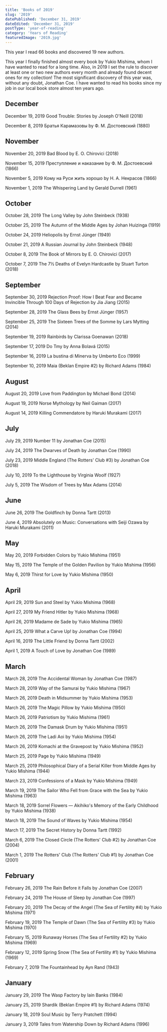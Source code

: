 ```yaml
---
title: 'Books of 2019'
slug: '2019'
datePublished: 'December 31, 2019'
dateEdited: 'December 31, 2019'
postType: 'year-of-reading'
category: 'Years of Reading'
featuredImage: '2019.jpg'
---
```


This year I read 66 books and discovered 19 new authors.

This year I finally finished almost every book by Yukio Mishima, whom I have
wanted to read for a long time. Also, in 2019 I set the rule to discover at
least one or two new authors every month and already found decent ones for my
collection! The most significant discovery of this year was, without any doubt,
Jonathan Coe. I have wanted to read his books since my job in our local book
store almost ten years ago.

## December

December 19, 2019 Good Trouble: Stories by Joseph O'Neill (2018)

December 8, 2019 Братья Карамазовы by Ф. М. Достоевский (1880)

## November

November 20, 2019 Bad Blood by E. O. Chirovici (2018)

November 15, 2019 Преступление и наказание by Ф. М. Достоевский (1866)

November 5, 2019 Кому на Руси жить хорошо by Н. А. Некрасов (1866)

November 1, 2019 The Whispering Land by Gerald Durrell (1961)

## October

October 28, 2019 The Long Valley by John Steinbeck (1938)

October 25, 2019 The Autumn of the Middle Ages by Johan Huizinga (1919)

October 24, 2019 Heliopolis by Ernst Jünger (1949)

October 21, 2019 A Russian Journal by John Steinbeck (1948)

October 8, 2019 The Book of Mirrors by E. O. Chirovici (2017)

October 7, 2019 The 7½ Deaths of Evelyn Hardcastle by Stuart Turton (2018)

## September

September 30, 2019 Rejection Proof: How I Beat Fear and Became Invincible
Through 100 Days of Rejection by Jia Jiang (2015)

September 28, 2019 The Glass Bees by Ernst Jünger (1957)

September 25, 2019 The Sixteen Trees of the Somme by Lars Mytting (2014)

September 19, 2019 Rainbirds by Clarissa Goenawan (2018)

September 17, 2019 Do Tmy by Anna Bolavá (2015)

September 16, 2019 La bustina di Minerva by Umberto Eco (1999)

September 10, 2019 Maia (Beklan Empire #2) by Richard Adams (1984)

## August

August 20, 2019 Love from Paddington by Michael Bond (2014)

August 19, 2019 Norse Mythology by Neil Gaiman (2017)

August 14, 2019 Killing Commendatore by Haruki Murakami (2017)

## July

July 29, 2019 Number 11 by Jonathan Coe (2015)

July 24, 2019 The Dwarves of Death by Jonathan Coe (1990)

July 23, 2019 Middle England (The Rotters' Club #3) by Jonathan Coe (2018)

July 10, 2019 To the Lighthouse by Virginia Woolf (1927)

July 5, 2019 The Wisdom of Trees by Max Adams (2014)

## June

June 26, 2019 The Goldfinch by Donna Tartt (2013)

June 4, 2019 Absolutely on Music: Conversations with Seiji Ozawa by Haruki
Murakami (2011)

## May

May 20, 2019 Forbidden Colors by Yukio Mishima (1951)

May 15, 2019 The Temple of the Golden Pavilion by Yukio Mishima (1956)

May 6, 2019 Thirst for Love by Yukio Mishima (1950)

## April

April 29, 2019 Sun and Steel by Yukio Mishima (1968)

April 27, 2019 My Friend Hitler by Yukio Mishima (1968)

April 26, 2019 Madame de Sade by Yukio Mishima (1965)

April 25, 2019 What a Carve Up! by Jonathan Coe (1994)

April 16, 2019 The Little Friend by Donna Tartt (2002)

April 1, 2019 A Touch of Love by Jonathan Coe (1989)

## March

March 28, 2019 The Accidental Woman by Jonathan Coe (1987)

March 28, 2019 Way of the Samurai by Yukio Mishima (1967)

March 26, 2019 Death in Midsummer by Yukio Mishima (1953)

March 26, 2019 The Magic Pillow by Yukio Mishima (1950)

March 26, 2019 Patriotism by Yukio Mishima (1961)

March 26, 2019 The Damask Drum by Yukio Mishima (1951)

March 26, 2019 The Ladi Aoi by Yukio Mishima (1954)

March 26, 2019 Komachi at the Gravepost by Yukio Mishima (1952)

March 25, 2019 Page by Yukio Mishima (1949)

March 25, 2019 Philosophical Diary of a Serial Killer from Middle Ages by Yukio
Mishima (1944)

March 23, 2019 Confessions of a Mask by Yukio Mishima (1949)

March 19, 2019 The Sailor Who Fell from Grace with the Sea by Yukio Mishima
(1963)

March 18, 2019 Sorrel Flowers — Akihiko's Memory of the Early Childhood by Yukio
Mishima (1938)

March 18, 2019 The Sound of Waves by Yukio Mishima (1954)

March 17, 2019 The Secret History by Donna Tartt (1992)

March 6, 2019 The Closed Circle (The Rotters' Club #2) by Jonathan Coe (2004)

March 1, 2019 The Rotters' Club (The Rotters' Club #1) by Jonathan Coe (2001)

## February

February 26, 2019 The Rain Before it Falls by Jonathan Coe (2007)

February 24, 2019 The House of Sleep by Jonathan Coe (1997)

February 20, 2019 The Decay of the Angel (The Sea of Fertility #4) by Yukio
Mishima (1971)

February 19, 2019 The Temple of Dawn (The Sea of Fertility #3) by Yukio Mishima
(1970)

February 15, 2019 Runaway Horses (The Sea of Fertility #2) by Yukio Mishima
(1969)

February 12, 2019 Spring Snow (The Sea of Fertility #1) by Yukio Mishima (1969)

February 7, 2019 The Fountainhead by Ayn Rand (1943)

## January

January 29, 2019 The Wasp Factory by Iain Banks (1984)

January 25, 2019 Shardik (Beklan Empire #1) by Richard Adams (1974)

January 18, 2019 Soul Music by Terry Pratchett (1994)

January 3, 2019 Tales from Watership Down by Richard Adams (1996)
